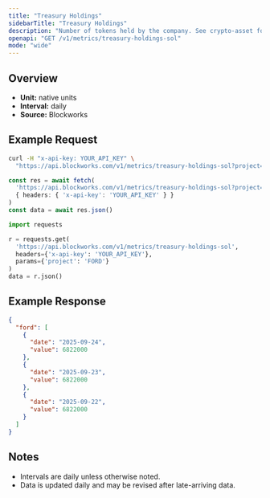 ```yaml
---
title: "Treasury Holdings"
sidebarTitle: "Treasury Holdings"
description: "Number of tokens held by the company. See crypto-asset for asset indicator"
openapi: "GET /v1/metrics/treasury-holdings-sol"
mode: "wide"
---
```


## Overview

- **Unit:** native units
- **Interval:** daily
- **Source:** Blockworks

## Example Request

<CodeGroup>

```bash cURL
curl -H "x-api-key: YOUR_API_KEY" \
  "https://api.blockworks.com/v1/metrics/treasury-holdings-sol?project=FORD"
```

```typescript TypeScript
const res = await fetch(
  'https://api.blockworks.com/v1/metrics/treasury-holdings-sol?project=FORD',
  { headers: { 'x-api-key': 'YOUR_API_KEY' } }
)
const data = await res.json()
```

```python Python
import requests

r = requests.get(
  'https://api.blockworks.com/v1/metrics/treasury-holdings-sol',
  headers={'x-api-key': 'YOUR_API_KEY'},
  params={'project': 'FORD'}
)
data = r.json()
```

</CodeGroup>

## Example Response

```json
{
  "ford": [
    {
      "date": "2025-09-24",
      "value": 6822000
    },
    {
      "date": "2025-09-23",
      "value": 6822000
    },
    {
      "date": "2025-09-22",
      "value": 6822000
    }
  ]
}
```

## Notes
- Intervals are daily unless otherwise noted.
- Data is updated daily and may be revised after late-arriving data.